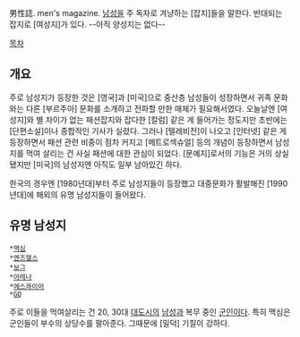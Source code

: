 男性誌. men's magazine. [[남성]]을 주 독자로 겨냥하는 [잡지]들을 말한다. 반대되는 잡지로 [여성지]가 있다. --아직 양성지는 없다--

[[목차]]
== 개요 ==
주로 남성지가 등장한 것은 [영국]과 [미국]으로 중산층 남성들이 성장하면서 귀족 문화와는 다른 [부르주아] 문화를 소개하고 전파할 만한 매체가 필요해서였다. 오늘날엔 [여성지]와 별 차이가 없는 패션잡지와 잡다한 [칼럼] 같은 게 들어가는 정도지만 초반에는 [단편소설]이나 종합적인 기사가 실렸다. 그러나 [텔레비전]이 나오고 [인터넷] 같은 게 등장하면서 패션 관련 비중이 점차 커지고 [메트로섹슈얼] 등의 개념이 등장하면서 남성지를 먹여 살리는 건 사실 패션에 대한 관심이 되었다. [문예지]로서의 기능은 거의 상실됐지만 [미국]의 남성지엔 아직도 일부 남아있긴 하다.

한국의 경우엔 [1980년대]부터 주로 남성지들이 등장했고 대중문화가 활발해진 [1990년대]에 해외의 유명 남성지들이 들어왔다.
== 유명 남성지 ==
 *[[맥심]]
 *[[멘즈헬스]]
 *[[보그]]
 *[[아레나]]
 *[[에스콰이어]]
 *[[GQ]]

주로 이들을 먹여살리는 건 20, 30대 [[대도시]]의 [[남성]]과 복무 중인 [[군인]]이다. 특히 맥심은 군인들이 부수의 상당수를 팔아준다. 그때문에 [밀덕] 기질이 강하다.
